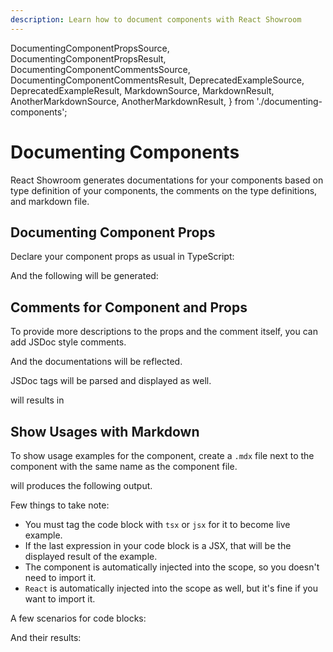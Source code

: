 ```yaml
---
description: Learn how to document components with React Showroom
---
```


  DocumentingComponentPropsSource,
  DocumentingComponentPropsResult,
  DocumentingComponentCommentsSource,
  DocumentingComponentCommentsResult,
  DeprecatedExampleSource,
  DeprecatedExampleResult,
  MarkdownSource,
  MarkdownResult,
  AnotherMarkdownSource,
  AnotherMarkdownResult,
} from './documenting-components';

# Documenting Components

React Showroom generates documentations for your components based on type definition of your components, the comments on the type definitions, and markdown file.

## Documenting Component Props

Declare your component props as usual in TypeScript:

<DocumentingComponentPropsSource />

And the following will be generated:

<DocumentingComponentPropsResult />

## Comments for Component and Props

To provide more descriptions to the props and the comment itself, you can add JSDoc style comments.

<DocumentingComponentCommentsSource />

And the documentations will be reflected.

<DocumentingComponentCommentsResult />

JSDoc tags will be parsed and displayed as well.

<DeprecatedExampleSource />

will results in

<DeprecatedExampleResult />

## Show Usages with Markdown

To show usage examples for the component, create a `.mdx` file next to the component with the same name as the component file.

<MarkdownSource />

will produces the following output.

<MarkdownResult />

Few things to take note:

- You must tag the code block with `tsx` or `jsx` for it to become live example.
- If the last expression in your code block is a JSX, that will be the displayed result of the example.
- The component is automatically injected into the scope, so you doesn't need to import it.
- `React` is automatically injected into the scope as well, but it's fine if you want to import it.

A few scenarios for code blocks:

<AnotherMarkdownSource />

And their results:

<AnotherMarkdownResult />
